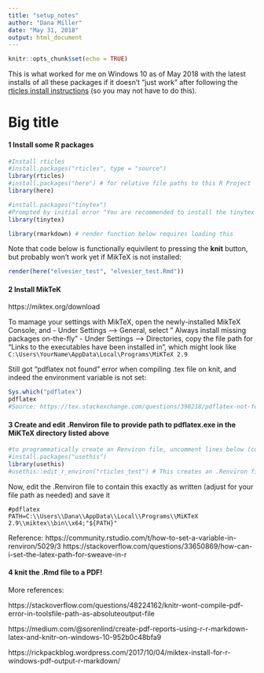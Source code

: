 ```yaml
---
title: "setup_notes"
author: "Dana Miller"
date: "May 31, 2018"
output: html_document
---
```


```r
knitr::opts_chunk$set(echo = TRUE)
```

This is what worked for me on Windows 10 as of May 2018 with the latest installs of all these packages if it doesn't "just work" after following the [rticles install instructions](https://github.com/rstudio/rticles) (so you may not have to do this). 

# Big title

#### 1 Install some R packages
```r
#Install rticles
#install.packages("rticles", type = "source")
library(rticles)
#install.packages("here") # for relative file paths to this R Project
library(here)

#install.packages("tinytex") 
#Prompted by initial error "You are recommended to install the tinytex package to build PDF.FALSE Error: Failed to compile elvesier_test.tex."
library(tinytex)

library(rmarkdown) # render function below requires loading this
```

Note that code below is functionally equivilent to pressing the **knit** button, but probably won't work yet if MikTeX is not installed:

```r
render(here("elvesier_test", "elvesier_test.Rmd"))
```


#### 2 Install MikTeK

https://miktex.org/download

To mamage your settings with MikTeX, open the newly-installed MikTeX Console, and 
    - Under Settings --> General, select " Always install missing packages on-the-fly"
    - Under Settings --> Directories, copy the file path for "Links to the executables have been installed in", which might look like `C:\Users\YourName\AppData\Local\Programs\MiKTeX 2.9`

Still got "pdflatex not found" error when compiling .tex file on knit, and indeed the environment variable is not set:

```r
Sys.which("pdflatex")
pdflatex 
#Source: https://tex.stackexchange.com/questions/398218/pdflatex-not-found-windows
```

#### 3 Create and edit .Renviron file to provide path to pdflatex.exe in the MiKTeX directory listed above
```r
#to programmatically create an Renviron file, uncomment lines below (commented out for knit)
#install.packages("usethis")
library(usethis)
#usethis::edit_r_environ("rticles_test") # This creates an .Renviron file
```

Now, edit the .Renviron file to contain this exactly as written (adjust for your file path as needed) and save it
```
#pdflatex
PATH=C:\\Users\\Dana\\AppData\\Local\\Programs\\MiKTeX 2.9\\miktex\\bin\\x64;"${PATH}"
```

Reference: https://community.rstudio.com/t/how-to-set-a-variable-in-renviron/5029/3
https://stackoverflow.com/questions/33650869/how-can-i-set-the-latex-path-for-sweave-in-r 

#### 4 knit the .Rmd file to a PDF!

More references: 

https://stackoverflow.com/questions/48224162/knitr-wont-compile-pdf-error-in-toolsfile-path-as-absoluteoutput-file


https://medium.com/@sorenlind/create-pdf-reports-using-r-r-markdown-latex-and-knitr-on-windows-10-952b0c48bfa9

https://rickpackblog.wordpress.com/2017/10/04/miktex-install-for-r-windows-pdf-output-r-markdown/

